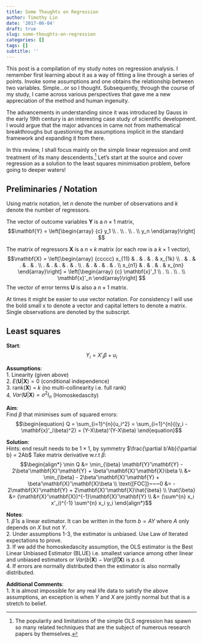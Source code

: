 ```yaml
---
title: Some Thoughts on Regression
author: Timothy Lin
date: '2017-06-04'
draft: true
slug: some-thoughts-on-regression
categories: []
tags: []
subtitle: ''
---
```


This post is a compilation of my study notes on regression analysis. I remember first learning about it as a way of fitting a line through a series of points. Invoke some assumptions and one obtains the relationship between two variables. Simple...or so I thought. Subsequently, through the course of my study, I came across various perspectives that gave me a new appreciation of the method and human ingenuity. 

The advancements in understanding since it was introduced by Gauss in the early 19th century is an interesting case study of scientific development. I would argue that the major advances in came not from mathematical breakthroughs but questioning the assumptions implicit in the standard framework and expanding it from there.

In this review, I shall focus mainly on the simple linear regression and omit treatment of its many descendents.^[The popularity and limitations of the simple OLS regression has spawn so many related techniques that are the subject of numerous research papers by themselves.] Let's start at the source and cover regression as a solution to the least squares minimisation problem, before going to deeper waters!

## Preliminaries / Notation
Using matrix notation, let $n$ denote the number of observations and $k$ denote the number of regressors. 

The vector of outcome variables $\mathbf{Y}$ is a $n \times 1$ matrix,
$$\mathbf{Y} = \left[\begin{array}
{c}
y_1 \\
. \\
. \\
. \\
y_n
\end{array}\right]
$$

The matrix of regressors $\mathbf{X}$ is a $n \times k$ matrix (or each row is a $k \times 1$ vector), 
$$\mathbf{X} = \left[\begin{array}
{ccccc}
x_{11} & . & . & . & x_{1k} \\
. & . & . & . & .  \\
. & . & . & . & .  \\
. & . & . & . & .  \\
x_{n1} & . & . & . & x_{nn} 
\end{array}\right] =
\left[\begin{array}
{c}
\mathbf{x}'_1 \\
. \\
. \\
. \\
\mathbf{x}'_n
\end{array}\right]
$$
The vector of error terms $\mathbf{U}$ is also a $n \times 1$ matrix.

At times it might be easier to use vector notation. For consistency I will use the bold small x to denote a vector and capital letters to denote a matrix. Single observations are denoted by the subscript.

## Least squares 
__Start__:  
$$Y_i = X'_i \beta + u_i$$

__Assumptions__:  
1. Linearity (given above)  
2. $E(\mathbf{U}|\mathbf{X}) = 0$ (conditional independence)  
3. rank($\mathbf{X}$) = $k$ (no multi-collinearity i.e. full rank)  
4. $Var(\mathbf{U}|\mathbf{X}) = \sigma^2 I_n$ (Homoskedascity)

__Aim__:  
Find $\beta$ that minimises sum of squared errors:
$$\begin{equation}
Q = \sum_{i=1}^{n}{u_i^2} = \sum_{i=1}^{n}{(y_i - \mathbf{x}'_i\beta)^2} = (Y-X\beta)'(Y-X\beta)
\end{equation}$$ 

__Solution__:  
Hints: end result needs to be $1 \times 1$, by symmetry $\frac{\partial b'Ab}{\partial b} = 2Ab$
Take matrix derivative w.r.t $\beta$:
$$\begin{align*}
\min Q &= \min_{\beta} \mathbf{Y}'\mathbf{Y} - 2\beta'\mathbf{X}'\mathbf{Y} +
\beta'\mathbf{X}'\mathbf{X}\beta \\
&= \min_{\beta} - 2\beta'\mathbf{X}'\mathbf{Y} + \beta'\mathbf{X}'\mathbf{X}\beta \\
\text{[FOC]}~~~0 &=  - 2\mathbf{X}'\mathbf{Y} + 2\mathbf{X}'\mathbf{X}\hat{\beta} \\
\hat{\beta} &= (\mathbf{X}'\mathbf{X})^{-1}\mathbf{X}'\mathbf{Y} \\
&= (\sum^{n} x_i x'_i)^{-1} \sum^{n} x_i y_i
\end{align*}$$

__Notes__:  
1. $\hat{\beta}$ is a linear estimator. It can be written in the form $b=AY$ where $A$ only depends on $X$ but not $Y$.  
2. Under assumptions 1-3, the estimator is unbiased. Use Law of Iterated expectations to prove.  
3. If we add the homoskedascity assumption, the OLS estimator is the Best Linear Unbiased Estimator (BLUE) i.e. smallest variance among other linear and unbiased estimators or $Var(b|\mathbf{X}) - Var(\hat{\beta}|\mathbf{X})$ is p.s.d.  
4. If errors are normally distributed then the estimator is also normally distributed.  

__Additional Comments__:  
1. It is almost impossible for any real life data to satisfy the above assumptions, an exception is when $Y$ and $X$ are jointly normal but that is a stretch to belief. 
